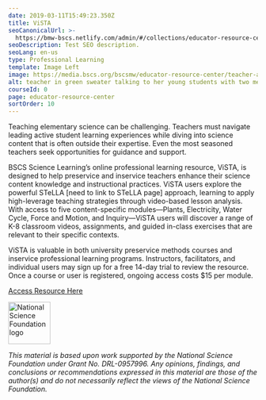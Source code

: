 ```yaml
---
date: 2019-03-11T15:49:23.350Z
title: ViSTA
seoCanonicalUrl: >-
  https://bmw-bscs.netlify.com/admin/#/collections/educator-resource-center/vista
seoDescription: Test SEO description.
seoLang: en-us
type: Professional Learning
template: Image Left
image: https://media.bscs.org/bscsmw/educator-resource-center/teacher-and-students-in-class.jpg
alt: teacher in green sweater talking to her young students with two men filming her teach
courseId: 0
page: educator-resource-center
sortOrder: 10
---
```

Teaching elementary science can be challenging. Teachers must navigate leading active student learning experiences while diving into science content that is often outside their expertise. Even the most seasoned teachers seek opportunities for guidance and support.

BSCS Science Learning’s online professional learning resource, ViSTA, is designed to help preservice and inservice teachers enhance their science content knowledge and instructional practices. ViSTA users explore the powerful STeLLA \[need to link to STeLLA page] approach, learning to apply high-leverage teaching strategies through video-based lesson analysis. With access to five content-specific modules—Plants, Electricity, Water Cycle, Force and Motion, and Inquiry—ViSTA users will discover a range of K-8 classroom videos, assignments, and guided in-class exercises that are relevant to their specific contexts. 

ViSTA is valuable in both university preservice methods courses and inservice professional learning programs. Instructors, facilitators, and individual users may sign up for a free 14-day trial to review the resource. Once a course or user is registered, ongoing access costs $15 per module. 

<a class="btn btn-outline-secondary" href="http://vista.bscs.org/" target="_blank" rel="noopener noreferrer">Access Resource Here</a>

<div class="d-flex justify-content-center">
  <div class="p-2">
    <a href="https://www.nsf.gov" target="_blank" rel="noopener noreferrer">
      <img src="/assets/nsf_logo.svg" alt="National Science Foundation logo" style="height: 85px;" />
    </a>
  </div>
  <p class="p-2" style="margin: 0;"></p>

_This material is based upon work supported by the National Science Foundation under_ _Grant No._ _DRL-0957996. Any opinions, findings, and conclusions or recommendations expressed in this material are those of the author(s) and do not necessarily reflect the views of the National Science Foundation._
